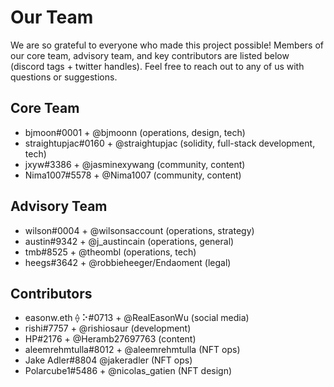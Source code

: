 # Our Team
We are so grateful to everyone who made this project possible! Members of our core team, advisory team, and key contributors are listed below (discord tags + twitter handles). Feel free to reach out to any of us with questions or suggestions.

## Core Team
* bjmoon#0001 + @bjmoonn (operations, design, tech)
* straightupjac#0160 + @straightupjac (solidity, full-stack development, tech)
* jxyw#3386 + @jasminexywang (community, content)
* Nima1007#5578 + @Nima1007 (community, content)

## Advisory Team
* wilson#0004 + @wilsonsaccount (operations, strategy)
* austin#9342 + @j_austincain (operations, general)
* tmb#8525 + @theombl (operations, tech)
* heegs#3642 + @robbieheeger/Endaoment (legal)

## Contributors
* easonw.eth ⟠ ⠕#0713 + @RealEasonWu (social media)
* rishi#7757 + @rishiosaur (development)
* HP#2176 + @Heramb27697763 (content)
* aleemrehmtulla#8012 + @aleemrehmtulla (NFT ops)
* Jake Adler#8804 @jakeradler (NFT ops)
* Polarcube1#5486 + @nicolas_gatien (NFT design)
